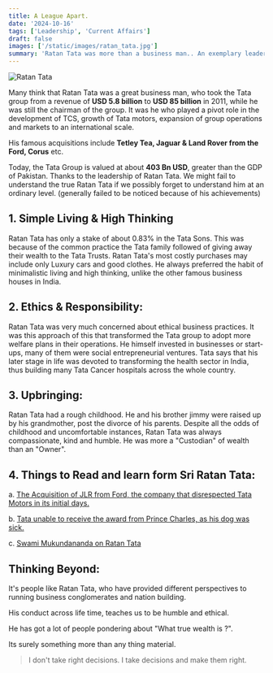 ```yaml
---
title: A League Apart.
date: '2024-10-16'
tags: ['Leadership', 'Current Affairs']
draft: false
images: ['/static/images/ratan_tata.jpg']
summary: 'Ratan Tata was more than a business man.. An exemplary leader, who walked the talk. Here is something that made him special ?'
---
```


![Ratan Tata](/static/images/ratan_tata.jpg)

Many think that Ratan Tata was a great business man, who took the Tata group from a revenue of **USD 5.8 billion** to **USD 85 billion** in 2011, while he was still the chairman of the group.
It was he who played a pivot role in the development of TCS, growth of Tata motors, expansion of group operations and markets to an international scale.

His famous acquisitions include **Tetley Tea, Jaguar & Land Rover from the Ford, Corus** etc.

Today, the Tata Group is valued at about **403 Bn USD**, greater than the GDP of Pakistan. Thanks to the leadership of Ratan Tata.
We might fail to understand the true Ratan Tata if we possibly forget to understand him at an ordinary level. (generally failed to be noticed because of his achievements)

## 1. Simple Living & High Thinking

Ratan Tata has only a stake of about 0.83% in the Tata Sons. This was because of the common practice the Tata family followed of giving away their wealth to the Tata Trusts.
Ratan Tata's most costly purchases may include only Luxury cars and good clothes. He always preferred the habit of minimalistic living and high thinking, unlike the other famous business houses in India.

## 2. Ethics & Responsibility:

Ratan Tata was very much concerned about ethical business practices. It was this approach of this that transformed the Tata group to adopt more welfare plans in their operations.
He himself invested in businesses or start-ups, many of them were social entrepreneurial ventures.
Tata says that his later stage in life was devoted to transforming the health sector in India, thus building many Tata Cancer hospitals across the whole country.

## 3. Upbringing:

Ratan Tata had a rough childhood. He and his brother jimmy were raised up by his grandmother, post the divorce of his parents. Despite all the odds of childhood and uncomfortable instances, Ratan Tata was always compassionate, kind and humble. He was more a "Custodian" of wealth than an "Owner".

## 4. Things to Read and learn form Sri Ratan Tata:

a. [The Acquisition of JLR from Ford, the company that disrespected Tata Motors in its initial days.](https://www.google.com/url?sa=t&source=web&rct=j&opi=89978449&url=https://timesofindia.indiatimes.com/business/india-business/how-fords-insult-led-ratan-tata-to-buy-jaguar-land-rover/articleshow/114119073.cms&ved=2ahUKEwimiqm6zJKJAxWIbfUHHU9kIvUQFnoECBUQAQ&usg=AOvVaw0HC49UsnQgBjNpmKF7JhTa)

b. [Tata unable to receive the award from Prince Charles, as his dog was sick.](https://timesofindia.indiatimes.com/business/india-business/when-ratan-tata-opted-to-be-with-his-ailing-dog-over-receiving-an-award-from-prince-charles/articleshow/114113109.cms)

c. [Swami Mukundananda on Ratan Tata](https://www.google.com/url?sa=t&source=web&rct=j&opi=89978449&url=https://www.youtube.com/watch%3Fv%3DKbCNgBns2Ik&ved=2ahUKEwjj3-nZypKJAxUebvUHHWbBJpIQwqsBegQIChAF&usg=AOvVaw0HG1abWotsXED-an7TrFU4)

## Thinking Beyond:

It's people like Ratan Tata, who have provided different perspectives to running business conglomerates and
nation building.

His conduct across life time, teaches us to be humble and ethical.

He has got a lot of people pondering about "What true wealth is ?".

Its surely something more than any thing material.

> I don't take right decisions. I take decisions and make them right.
